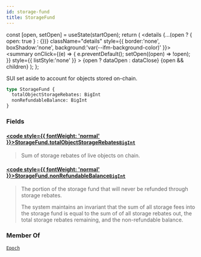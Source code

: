 ```yaml
---
id: storage-fund
title: StorageFund
---
```









  const [open, setOpen] = useState(startOpen);
  return (
    <details {...(open ? { open: true } : {})} className="details" style={{ border:'none', boxShadow:'none', background:'var(--ifm-background-color)' }}>
      <summary
        onClick={(e) => {
          e.preventDefault();
          setOpen((open) => !open);
        }}
        style={{ listStyle:'none' }}
      >
      {open ? dataOpen : dataClose}
      </summary>
      {open && children}
    </details>
  );
};








SUI set aside to account for objects stored on-chain.


```graphql
type StorageFund {
  totalObjectStorageRebates: BigInt
  nonRefundableBalance: BigInt
}
```




### Fields

#### [<code style={{ fontWeight: 'normal' }}>StorageFund.<b>totalObjectStorageRebates</b></code>](#)<Bullet />[`BigInt`](/references/sui-api/sui-graphql/reference/scalars/big-int) <Badge class="badge badge--secondary" text="scalar"/> 
> 
> 
> Sum of storage rebates of live objects on chain.
> 

#### [<code style={{ fontWeight: 'normal' }}>StorageFund.<b>nonRefundableBalance</b></code>](#)<Bullet />[`BigInt`](/references/sui-api/sui-graphql/reference/scalars/big-int) <Badge class="badge badge--secondary" text="scalar"/> 
> 
> 
> The portion of the storage fund that will never be refunded through storage rebates.
> 
> The system maintains an invariant that the sum of all storage fees into the storage fund is
> equal to the sum of of all storage rebates out, the total storage rebates remaining, and the
> non-refundable balance.
> 



### Member Of

[`Epoch`](/references/sui-api/sui-graphql/reference/objects/epoch)  <Badge class="badge badge--secondary" text="object"/>

